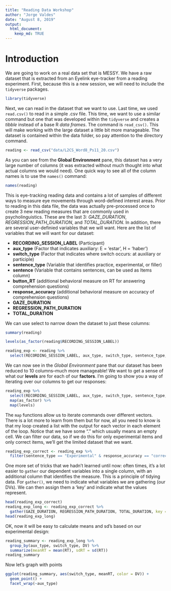 ```yaml
---
title: "Reading Data Workshop"
author: "Jorge Valdes"
date: "August 8, 2019"
output: 
  html_document:
    keep_md: TRUE
---
```


# Introduction

We are going to work on a real data set that is MESSY. We have a raw dataset that is extracted from an Eyelink eye-tracker from a reading experiment. First, because this is a new session, we will need to include the `tidyverse` packages.

```r
library(tidyverse)
```

Next, we can read in the dataset that we want to use. Last time, we used `read.csv()` to read in a simple .csv file. This time, we want to use a similar command but one that was developed within the `tidyverse` and creates a _tibble_ instead of a base R _data frames_. The command is `read_csv()`. This will make working with the large dataset a little bit more manageable. The dataset is contained within the data folder, so pay attention to the directory command.

```r
reading <- read_csv("data/L2CS_Word8_Ps11_20.csv")
```

As you can see from the __Global Environment__ pane, this dataset has a very large number of columns (it was extracted without much thought into what actual columns we would need). One quick way to see all of the column names is to use the `names()` command:

```r
names(reading)
```

This is eye-tracking reading data and contains a lot of samples of different ways to measure eye movements through word-defined interest areas. Prior to reading in this data file, the data was actually pre-processed once to create 3 new reading measures that are commonly used in psycholinguistics. These are the last 3: *GAZE_DURATION*, *REGRESSION_PATH_DURATION*, and *TOTAL_DURATION*. In addition, there are several user-definied variables that we will want. Here are the list of variables that we will want for our dataset:

  * **RECORDING_SESSION_LABEL** (Participant)
  * **aux_type** (Factor that indicates auxiliary: E = 'estar', H = 'haber')
  * **switch_type** (Factor that indicates where switch occurs: at auxiliary or participle)
  * **sentence_type** (Variable that identifies practice, experimental, or filler)
  * **sentence** (Variable that contains sentences, can be used as Items column)
  * **button_RT** (additional behavioral measure on RT for answering comprehension questions)
  * **response_accuracy** (additional behavioral measure on accuracy of comprehension questions)
  * **GAZE_DURATION**
  * **REGRESSION_PATH_DURATION**
  * **TOTAL_DURATION**
  
We can use select to narrow down the dataset to just these columns:

```r
summary(reading)
```

```r
levels(as_factor(reading$RECORDING_SESSION_LABEL))
```



```r
reading_exp <- reading %>% 
  select(RECORDING_SESSION_LABEL, aux_type, switch_type, sentence_type, sentence, button_RT, response_accuracy, GAZE_DURATION, REGRESSION_PATH_DURATION, TOTAL_DURATION)
```

We can now see in the _Global Environment_ pane that our dataset has been reduced to 10 columns--much more manageable! We want to get a sense of what our **levels** are for each of our **factors**. I'm going to show you a way of iterating over our columns to get our responses:

```r
reading_exp %>% 
  select(RECORDING_SESSION_LABEL, aux_type, switch_type, sentence_type, response_accuracy) %>% 
  map(as_factor) %>% 
  map(levels)
```

The `map` functions allow us to iterate commands over different vectors. There is a lot more to learn from them but for now, all you need to know is that my loop created a list with the output for each vector in each element of the loop. Notice that we have some "." which usually means an empty cell. We can filter our data, so if we do this for only experimental items and only correct items, we'll get the limited dataset that we want. 

```r
reading_exp_correct <- reading_exp %>% 
  filter(sentence_type == "Experimental" & response_accuracy == "correct")
```

One more set of tricks that we hadn't learned until now: often times, it's a lot easier to `gather` our dependent variables into a single column, with an additional column that identifies the measure. This is a principle of tidying data. For `gather()`, we need to indicate what variables we are gathering (our DVs). We can then assign them a 'key' and indicate what the values represent. 

```r
head(reading_exp_correct)
reading_exp_long <- reading_exp_correct %>% 
  gather(GAZE_DURATION, REGRESSION_PATH_DURATION, TOTAL_DURATION, key = "DV", value = "RT")
head(reading_exp_long)
```

OK, now it will be easy to calculate means and sd's based on our experimental design:

```r
reading_summary <- reading_exp_long %>% 
  group_by(aux_type, switch_type, DV) %>% 
  summarize(meanRT = mean(RT), sdRT = sd(RT))
reading_summary
```

Now let's graph with points

```r
ggplot(reading_summary, aes(switch_type, meanRT, color = DV)) +
  geom_point() +
  facet_wrap(~aux_type)
```

